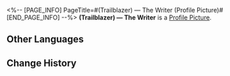 <%-- [PAGE_INFO]
PageTitle=#(Trailblazer) — The Writer (Profile Picture)#
[END_PAGE_INFO] --%>
{{Item Infobox
|title       = (Trailblazer) &mdash; The Writer
|id          = 202036
|image       = Profile Picture (Trailblazer) &mdash; The Writer.png{{subst:void|<!--$UPLOAD:<<SpriteOutput/ItemFigures/AvatarHead/IconHead_202036.png>-<Profile Picture (Trailblazer) — The Writer.png>-<Item Icons>>-->}}
|type        = Profile Picture
|invCategory = 
|rarity      = 4
|effect      = 
|description = (Trailblazer), who writes the future.
|source1     = [[Avatar reward obtained by reading the Admin Notes in "As I've Written."]]
}}
{{Description|''"The wheel of fate will turn once more. Let us go forth &mdash; we will leave our mark on future stories!"''}}
'''(Trailblazer) &mdash; The Writer''' is a [[Profile Picture]].

==Other Languages==
{{Other Languages
|en   = (Trailblazer) &mdash; The Writer
|zhs  = (开拓者)•执笔
|zht  = (開拓者)•執筆
|ja   = (開拓者)・執筆者
|ko   = (개척자)•집필
|es   = (Trazacaminos) - {{MC|f=Escritora|m=Escritor}}
|fr   = ({{MC|m=Pionnier|f=Pionnière}}) &mdash; L'écrivain
|ru   = (Первопроходец): Писатель
|th   = (ผู้บุกเบิก) - ผู้เขียน
|vi   = (Nhà Khai Phá) - Người Chấp Bút
|de   = (Trailblazer), {{MC|f=Autorin|m=Autor}}
|id   = (Trailblazer): Penulis
|pt   = (Desbrava{{MC|m=dor|f=dora}}) &mdash; {{MC|m=O Escritor|f=A Escritora}}
}}

==Change History==
{{Change History|3.4}}